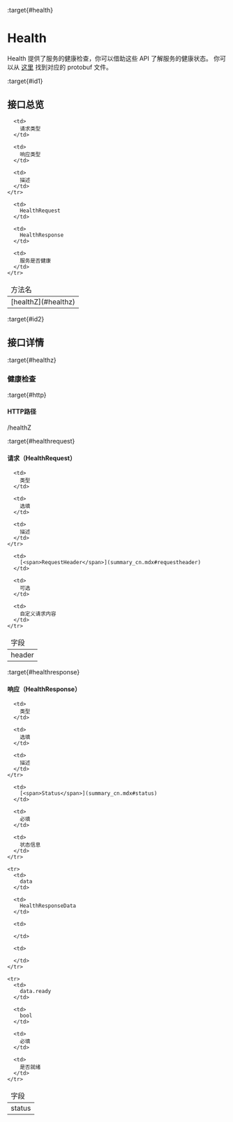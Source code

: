 :target{#health}

# Health

Health 提供了服务的健康检查，你可以借助这些 API 了解服务的健康状态。
你可以从 [这里](https://github.com/secretflow/kuscia/tree/main/proto/api/v1alpha1/kusciaapi/health.proto) 找到对应的 protobuf 文件。

:target{#id1}

## 接口总览

<table>
  <thead>
    <tr>
      <td>
        方法名
      </td>

      <td>
        请求类型
      </td>

      <td>
        响应类型
      </td>

      <td>
        描述
      </td>
    </tr>
  </thead>

  <tbody>
    <tr>
      <td>
        [<span>healthZ</span>](#healthz)
      </td>

      <td>
        HealthRequest
      </td>

      <td>
        HealthResponse
      </td>

      <td>
        服务是否健康
      </td>
    </tr>
  </tbody>
</table>

:target{#id2}

## 接口详情

:target{#healthz}

### 健康检查

:target{#http}

#### HTTP路径

/healthZ

:target{#healthrequest}

#### 请求（HealthRequest）

<table>
  <thead>
    <tr>
      <td>
        字段
      </td>

      <td>
        类型
      </td>

      <td>
        选填
      </td>

      <td>
        描述
      </td>
    </tr>
  </thead>

  <tbody>
    <tr>
      <td>
        header
      </td>

      <td>
        [<span>RequestHeader</span>](summary_cn.mdx#requestheader)
      </td>

      <td>
        可选
      </td>

      <td>
        自定义请求内容
      </td>
    </tr>
  </tbody>
</table>

:target{#healthresponse}

#### 响应（HealthResponse）

<table>
  <thead>
    <tr>
      <td>
        字段
      </td>

      <td>
        类型
      </td>

      <td>
        选填
      </td>

      <td>
        描述
      </td>
    </tr>
  </thead>

  <tbody>
    <tr>
      <td>
        status
      </td>

      <td>
        [<span>Status</span>](summary_cn.mdx#status)
      </td>

      <td>
        必填
      </td>

      <td>
        状态信息
      </td>
    </tr>

    <tr>
      <td>
        data
      </td>

      <td>
        HealthResponseData
      </td>

      <td>

      </td>

      <td>

      </td>
    </tr>

    <tr>
      <td>
        data.ready
      </td>

      <td>
        bool
      </td>

      <td>
        必填
      </td>

      <td>
        是否就绪
      </td>
    </tr>
  </tbody>
</table>
